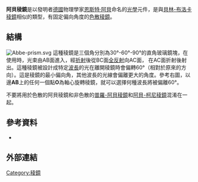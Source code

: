 '''阿貝稜鏡'''是以發明者[[德國|德國]]物理學家[[恩斯特·阿貝|恩斯特·阿貝]]命名的[[光學|光學]]元件，是與[[貝林-布洛卡稜鏡|貝林-布洛卡稜鏡]]相似的類型，有固定偏向角度的[[色散|色散]][[稜鏡|稜鏡]]。 

== 結構 ==
[[Image:Abbe-prism.svg|right]]
這種稜鏡是三個角分別為30°-60°-90°的直角玻璃鏡塊，在使用時，光束由AB面進入，經[[折射|折射]]後從BC面[[全反射|全反射]]向AC面， 在AC面折射後射出。這種稜鏡被設計成特定[[波長|波長]]的光在離開稜鏡時會偏轉60°（相對於原來的方向）。這是稜鏡的最小偏向角，其他波長的光線會偏離更大的角度。參考右圖，以邊'''AB'''上的任何一個點'''O'''為軸心旋轉稜鏡，就可以選擇何種波長將被偏離60°。

不要將用於色散的阿貝稜鏡和非色散的[[普羅-阿貝稜鏡|普羅-阿貝稜鏡]]和[[阿貝-柯尼稜鏡|阿貝-柯尼稜鏡]]混淆在一起。

== 參考資料 ==
* {{cite book | author=Hecht, Eugene | title=Optics (4th ed.) | publisher=Pearson Education | year=2001 | id=ISBN 978-0-8053-8566-3}}

== 外部連結 ==
{{Translation/Ref|en|Abbe prism}}

[[Category:稜鏡|Category:稜鏡]]